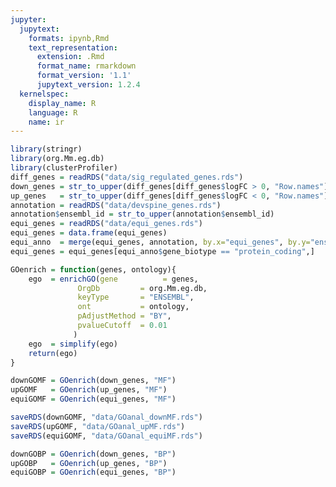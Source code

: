 ```yaml
---
jupyter:
  jupytext:
    formats: ipynb,Rmd
    text_representation:
      extension: .Rmd
      format_name: rmarkdown
      format_version: '1.1'
      jupytext_version: 1.2.4
  kernelspec:
    display_name: R
    language: R
    name: ir
---
```


```r
library(stringr)
library(org.Mm.eg.db)
library(clusterProfiler)
diff_genes = readRDS("data/sig_regulated_genes.rds")
down_genes = str_to_upper(diff_genes[diff_genes$logFC > 0, "Row.names"])
up_genes   = str_to_upper(diff_genes[diff_genes$logFC < 0, "Row.names"])
annotation = readRDS("data/devspine_genes.rds")
annotation$ensembl_id = str_to_upper(annotation$ensembl_id)
equi_genes = readRDS("data/equi_genes.rds")
equi_genes = data.frame(equi_genes)
equi_anno  = merge(equi_genes, annotation, by.x="equi_genes", by.y="ensembl_id", all.x=TRUE, all.y=FALSE)
equi_genes = equi_genes[equi_anno$gene_biotype == "protein_coding",]
```

```r
GOenrich = function(genes, ontology){
    ego  = enrichGO(gene          = genes,
               OrgDb         = org.Mm.eg.db,
               keyType       = "ENSEMBL",
               ont           = ontology,
               pAdjustMethod = "BY",
               pvalueCutoff  = 0.01
              )
    ego  = simplify(ego)
    return(ego)
}
```

```r
downGOMF = GOenrich(down_genes, "MF")
upGOMF   = GOenrich(up_genes, "MF")
equiGOMF = GOenrich(equi_genes, "MF")
```

```r
saveRDS(downGOMF, "data/GOanal_downMF.rds")
saveRDS(upGOMF, "data/GOanal_upMF.rds")
saveRDS(equiGOMF, "data/GOanal_equiMF.rds")
```

```r
downGOBP = GOenrich(down_genes, "BP")
upGOBP   = GOenrich(up_genes, "BP")
equiGOBP = GOenrich(equi_genes, "BP")
```
